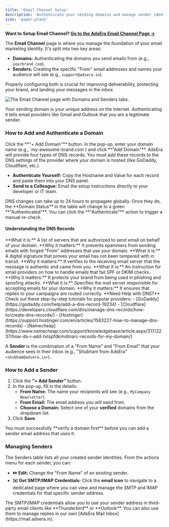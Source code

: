 ```yaml
---
title: 'Email Channel Setup'
description: 'Authenticate your sending domains and manage sender identities to improve deliverability and build brand trust.'
icon: 'paper-plane'
---
```


**Want to Setup Email Channel? [Go to the AdsEra Email Channel Page &rarr;](https://app.adsera.in/dashboard/channel/email)**


The **Email Channel** page is where you manage the foundation of your email marketing identity. It's split into two key areas:
- **Domains:** Authenticating the domains you send emails from (e.g., `yourbrand.com`).
- **Senders:** Creating the specific "From" email addresses and names your audience will see (e.g., `support@adsera.in`).

Properly configuring both is crucial for improving deliverability, protecting your brand, and landing your messages in the inbox.

![The Email Channel page with Domains and Senders tabs.](https://sgp1.digitaloceanspaces.com/whatsera/c186dbe0-1e92-43f9-a313-f7d3edbd2b46_email_channel.png)

<Tabs>
<Tab title="Domains">

Your sending domain is your unique address on the internet. Authenticating it tells email providers like Gmail and Outlook that you are a legitimate sender.

### How to Add and Authenticate a Domain

<Steps>
<Step title="1. Add Your Domain">
Click the **"+ Add Domain"** button. In the pop-up, enter your domain name (e.g., `my-awesome-brand.com`) and click **"Add Domain"**.
</Step>

<Step title="2. Add DNS Records to Your Domain Provider">
AdsEra will provide four types of DNS records. You must add these records to the DNS settings of the provider where your domain is hosted (like GoDaddy, Cloudflare, etc.).

- **Authenticate Yourself:** Copy the Hostname and Value for each record and paste them into your DNS panel.
- **Send to a Colleague:** Email the setup instructions directly to your developer or IT team.
</Step>

<Step title="3. Verify Authentication">
DNS changes can take up to 24 hours to propagate globally. Once they do, the **Domain Status** in the table will change to a green **"Authenticated"**. You can click the **"Authenticate"** action to trigger a manual re-check.
</Step>
</Steps>

#### Understanding the DNS Records

<AccordionGroup>
  <Accordion title="SPF (Sender Policy Framework)">
    **What it is:** A list of servers that are authorized to send email on behalf of your domain.
    **Why it matters:** It prevents spammers from sending emails with forged "From" addresses that use your domain.
  </Accordion>
  <Accordion title="DKIM (DomainKeys Identified Mail)">
    **What it is:** A digital signature that proves your email has not been tampered with in transit.
    **Why it matters:** It verifies to the receiving email server that the message is authentic and came from you.
  </Accordion>
  <Accordion title="DMARC (Domain-based Message Authentication)">
    **What it is:** An instruction for email providers on how to handle emails that fail SPF or DKIM checks.
    **Why it matters:** It protects your brand from being used in phishing and spoofing attacks.
  </Accordion>
  <Accordion title="MX (Mail Exchange)">
    **What it is:** Specifies the mail server responsible for accepting emails for your domain.
    **Why it matters:** It ensures that replies to your campaigns are routed correctly.
  </Accordion>
</AccordionGroup>

<Info>
  **Need Help with DNS?** Check out these step-by-step tutorials for popular providers:
  - [GoDaddy](https://godaddy.com/help/add-a-dns-record-19234)
  - [Cloudflare](https://developers.cloudflare.com/dns/manage-dns-records/how-to/create-dns-records/)
  - [Hostinger](https://support.hostinger.com/en/articles/1583227-how-to-manage-dns-records)
  - [Namecheap](https://www.namecheap.com/support/knowledgebase/article.aspx/317/2237/how-do-i-add-txtspfdkimdmarc-records-for-my-domain/)
</Info>
</Tab>

<Tab title="Senders">

A **Sender** is the combination of a "From Name" and "From Email" that your audience sees in their inbox (e.g., "Shubham from AdsEra" `<shubham@adsera.in>`).

### How to Add a Sender

1.  Click the **“+ Add Sender”** button.
2.  In the pop-up, fill in the details:
    - **From Name:** The name your recipients will see (e.g., `MyCompany Newsletter`).
    - **From Email:** The email address you will send from.
    - **Choose a Domain:** Select one of your **verified** domains from the dropdown list.
3.  Click **Save**.

<Warning>
  You must successfully **verify a domain first** before you can add a sender email address that uses it.
</Warning>

### Managing Senders

The Senders table lists all your created sender identities. From the actions menu for each sender, you can:
- **✏️ Edit:** Change the "From Name" of an existing sender.
- **✉️ Get SMTP/IMAP Credentials:** Click the **email icon** to navigate to a dedicated page where you can view and manage the SMTP and IMAP credentials for that specific sender address.

<Card title="Use Your Senders Anywhere" icon="envelope">
  The SMTP/IMAP credentials allow you to use your sender address in third-party email clients like **Thunderbird** or **Outlook**. You can also use them to manage replies in our own [AdsEra Mail Inbox](https://mail.adsera.in).
</Card>
</Tab>
</Tabs>